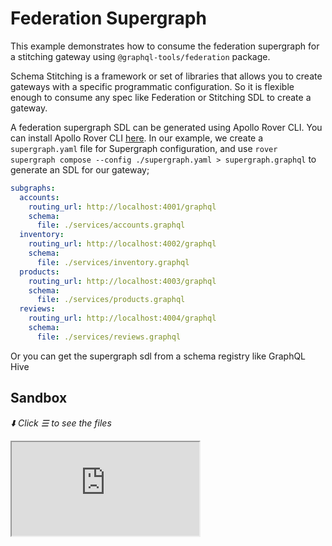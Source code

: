 # Federation Supergraph

This example demonstrates how to consume the federation supergraph for a stitching gateway using
`@graphql-tools/federation` package.

Schema Stitching is a framework or set of libraries that allows you to create gateways with a
specific programmatic configuration. So it is flexible enough to consume any spec like Federation or
Stitching SDL to create a gateway.

A federation supergraph SDL can be generated using Apollo Rover CLI. You can install Apollo Rover
CLI [here](https://www.apollographql.com/docs/rover/getting-started). In our example, we create a
`supergraph.yaml` file for Supergraph configuration, and use
`rover supergraph compose --config ./supergraph.yaml > supergraph.graphql` to generate an SDL for
our gateway;

```yaml
subgraphs:
  accounts:
    routing_url: http://localhost:4001/graphql
    schema:
      file: ./services/accounts.graphql
  inventory:
    routing_url: http://localhost:4002/graphql
    schema:
      file: ./services/inventory.graphql
  products:
    routing_url: http://localhost:4003/graphql
    schema:
      file: ./services/products.graphql
  reviews:
    routing_url: http://localhost:4004/graphql
    schema:
      file: ./services/reviews.graphql
```

Or you can get the supergraph sdl from a schema registry like GraphQL Hive

## Sandbox

_⬇️ Click ☰ to see the files_

<iframe
  src="https://codesandbox.io/embed/github/ardatan/schema-stitching/tree/master/examples/federation-supergraph?codemirror=1&fontsize=14&initialpath=/graphql&theme=dark"
  className="mt-6 w-full h-[500px] rounded-md"
  title="federation-supergraph"
  allow="geolocation; microphone; camera; midi; vr; accelerometer; gyroscope; payment; ambient-light-sensor; encrypted-media; usb"
  sandbox="allow-forms allow-modals allow-popups allow-presentation allow-same-origin allow-scripts"
/>

> You can also see the project on GitHub
> [here](https://github.com/ardatan/schema-stitching/tree/master/examples/federation-supergraph).

The following services are available for interactive queries:

- **Stitched gateway:** listening on 4000/graphql
- _Accounts_ subservice\_: listening on 4001/graphql
- _Inventory_ subservice\_: listening on 4002/GraphQL
- _Products_ subservice\_: listening on 4003/graphql
- _Reviews_ subservice\_: listening on 4004/graphql

This example is based on the
[Federation intro example](https://www.apollographql.com/docs/federation/#concern-based-separation).

## Summary

You can use `getStitchedSchemaFromSupergraphSdl` from `@graphql-tools/federation` to consume a
supergraph and get an executable `GraphQLSchema` that you can use with any GraphQL server or execute
it locally.

```ts
import { readFileSync } from 'fs'
import { createServer } from 'node:http'
import { createYoga } from 'graphql-yoga'
import { getStitchedSchemaFromSupergraphSdl } from '@graphql-tools/federation'

// This doesn't have to be from a file system, it can be fetched via HTTP from a schema registry
const supergraphSdl = readFileSync('./supergraph.graphql').toString()
const schema = await getStitchedSchemaFromSupergraphSdl({ supergraphSdl })
const yoga = createYoga({ schema })
const server = createServer(yoga)

server.listen(4000, () => {
  console.log(`🚀 Server ready at http://localhost:4000/graphql`)
})
```
